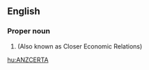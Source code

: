 ==English==
{{wikipedia}}

===Proper noun===
{{en-proper noun}}

# {{economics}} {{initialism of|[[Australia]] [[New Zealand]] [[closer|Closer]] [[economic|Economic]] [[relation|Relations]] [[trade|Trade]] [[agreement|Agreement]]}} (Also known as Closer Economic Relations)

[[hu:ANZCERTA]]